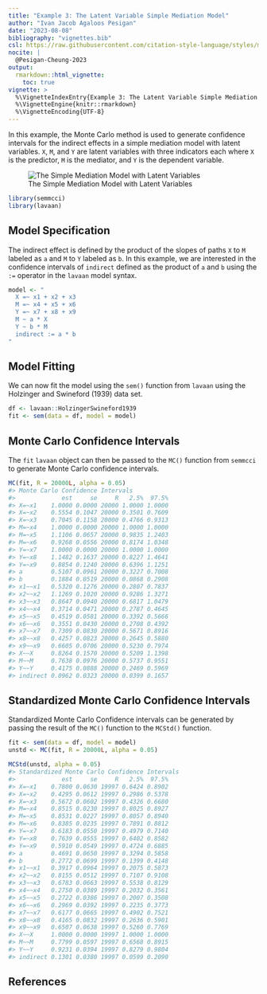 ```yaml
---
title: "Example 3: The Latent Variable Simple Mediation Model"
author: "Ivan Jacob Agaloos Pesigan"
date: "2023-08-08"
bibliography: "vignettes.bib"
csl: https://raw.githubusercontent.com/citation-style-language/styles/master/apa.csl
nocite: |
  @Pesigan-Cheung-2023
output:
  rmarkdown::html_vignette:
    toc: true
vignette: >
  %\VignetteIndexEntry{Example 3: The Latent Variable Simple Mediation Model}
  %\VignetteEngine{knitr::rmarkdown}
  %\VignetteEncoding{UTF-8}
---
```


<!-- vignettes/example-3-latent.Rmd is generated from .setup/vignettes/example-3-latent.Rmd.orig. Please edit that file -->





In this example,
the Monte Carlo method is used to generate confidence intervals
for the indirect effects in a simple mediation model with latent variables.
`X`, `M`, and `Y` are latent variables with three indicators each
where `X` is the predictor, `M` is the mediator,
and `Y` is the dependent variable.

![The Simple Mediation Model with Latent Variables](https://raw.githubusercontent.com/jeksterslab/semmcci/main/.setup/latex/figures/png/latent.png)


```r
library(semmcci)
library(lavaan)
```

## Model Specification

The indirect effect is defined by the product of the slopes
of paths `X` to `M` labeled as `a` and `M` to `Y` labeled as `b`.
In this example, we are interested in the confidence intervals of `indirect`
defined as the product of `a` and `b` using the `:=` operator
in the `lavaan` model syntax.


```r
model <- "
  X =~ x1 + x2 + x3
  M =~ x4 + x5 + x6
  Y =~ x7 + x8 + x9
  M ~ a * X
  Y ~ b * M
  indirect := a * b
"
```

## Model Fitting

We can now fit the model using the `sem()` function from `lavaan` using the Holzinger and Swineford (1939) data set.


```r
df <- lavaan::HolzingerSwineford1939
fit <- sem(data = df, model = model)
```

## Monte Carlo Confidence Intervals

The `fit` `lavaan` object can then be passed to the `MC()` function from `semmcci`
to generate Monte Carlo confidence intervals.


```r
MC(fit, R = 20000L, alpha = 0.05)
#> Monte Carlo Confidence Intervals
#>             est     se     R   2.5%  97.5%
#> X=~x1    1.0000 0.0000 20000 1.0000 1.0000
#> X=~x2    0.5554 0.1047 20000 0.3501 0.7609
#> X=~x3    0.7045 0.1158 20000 0.4766 0.9313
#> M=~x4    1.0000 0.0000 20000 1.0000 1.0000
#> M=~x5    1.1106 0.0657 20000 0.9835 1.2403
#> M=~x6    0.9268 0.0556 20000 0.8174 1.0348
#> Y=~x7    1.0000 0.0000 20000 1.0000 1.0000
#> Y=~x8    1.1482 0.1637 20000 0.8227 1.4641
#> Y=~x9    0.8854 0.1240 20000 0.6396 1.1251
#> a        0.5107 0.0961 20000 0.3227 0.7008
#> b        0.1884 0.0519 20000 0.0868 0.2908
#> x1~~x1   0.5320 0.1276 20000 0.2807 0.7837
#> x2~~x2   1.1269 0.1020 20000 0.9286 1.3271
#> x3~~x3   0.8647 0.0940 20000 0.6817 1.0479
#> x4~~x4   0.3714 0.0471 20000 0.2787 0.4645
#> x5~~x5   0.4519 0.0581 20000 0.3392 0.5666
#> x6~~x6   0.3551 0.0430 20000 0.2708 0.4392
#> x7~~x7   0.7309 0.0830 20000 0.5671 0.8916
#> x8~~x8   0.4257 0.0823 20000 0.2645 0.5880
#> x9~~x9   0.6605 0.0706 20000 0.5230 0.7974
#> X~~X     0.8264 0.1570 20000 0.5209 1.1398
#> M~~M     0.7638 0.0976 20000 0.5737 0.9551
#> Y~~Y     0.4175 0.0888 20000 0.2469 0.5969
#> indirect 0.0962 0.0323 20000 0.0399 0.1657
```

## Standardized Monte Carlo Confidence Intervals

Standardized Monte Carlo Confidence intervals can be generated by passing the result of the `MC()` function to the `MCStd()` function.


```r
fit <- sem(data = df, model = model)
unstd <- MC(fit, R = 20000L, alpha = 0.05)
```


```r
MCStd(unstd, alpha = 0.05)
#> Standardized Monte Carlo Confidence Intervals
#>             est     se     R   2.5%  97.5%
#> X=~x1    0.7800 0.0630 19997 0.6424 0.8902
#> X=~x2    0.4295 0.0612 19997 0.2986 0.5378
#> X=~x3    0.5672 0.0602 19997 0.4326 0.6680
#> M=~x4    0.8515 0.0230 19997 0.8025 0.8927
#> M=~x5    0.8531 0.0227 19997 0.8057 0.8940
#> M=~x6    0.8385 0.0235 19997 0.7891 0.8812
#> Y=~x7    0.6183 0.0550 19997 0.4979 0.7140
#> Y=~x8    0.7639 0.0555 19997 0.6402 0.8582
#> Y=~x9    0.5910 0.0549 19997 0.4724 0.6885
#> a        0.4691 0.0650 19997 0.3294 0.5858
#> b        0.2772 0.0699 19997 0.1399 0.4148
#> x1~~x1   0.3917 0.0964 19997 0.2075 0.5873
#> x2~~x2   0.8155 0.0512 19997 0.7107 0.9108
#> x3~~x3   0.6783 0.0663 19997 0.5538 0.8129
#> x4~~x4   0.2750 0.0389 19997 0.2032 0.3561
#> x5~~x5   0.2722 0.0386 19997 0.2007 0.3508
#> x6~~x6   0.2969 0.0392 19997 0.2235 0.3773
#> x7~~x7   0.6177 0.0665 19997 0.4902 0.7521
#> x8~~x8   0.4165 0.0832 19997 0.2636 0.5901
#> x9~~x9   0.6507 0.0638 19997 0.5260 0.7769
#> X~~X     1.0000 0.0000 19997 1.0000 1.0000
#> M~~M     0.7799 0.0597 19997 0.6568 0.8915
#> Y~~Y     0.9231 0.0394 19997 0.8279 0.9804
#> indirect 0.1301 0.0380 19997 0.0599 0.2090
```

## References
